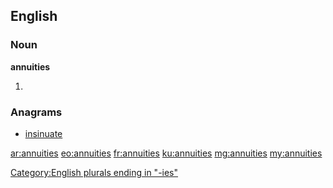 ==English==

===Noun===
'''annuities'''

# {{plural of|annuity}}

===Anagrams===
* [[insinuate#English|insinuate]]

[[Category:English plurals ending in "-ies"]]

[[ar:annuities]]
[[eo:annuities]]
[[fr:annuities]]
[[ku:annuities]]
[[mg:annuities]]
[[my:annuities]]